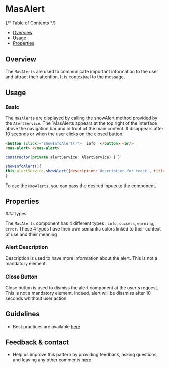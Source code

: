 






<Meta of={AlertStories} />

# MasAlert

{/* Table of Contents */}

- [Overview](#overview)
- [Usage](#usage)
- [Properties](#properties)

## Overview

The `MasAlerts` are used to communicate important information to the user and attract their attention. It is contextual to the message.

<Canvas>
  <Story of={InfoAlertStories.InfoAlert} />
</Canvas>

## Usage

### Basic

The `MasAlerts` are displayed by calling the showAlert method provided by the `AlertService`. 
The `MasAlerts appears at the top right of the interface above the navigation bar and in front of the main content. It disappears after 10 seconds or when the user clicks on the closed button.


```html
<button (click)="showInfoAlert()">  info  </button> <br/>
<mas-alert> </mas-alert>
```
```javascript
constructor(private alertService: AlertService) { }

showInfoAlert(){
this.alertService.showAlert({description:'description for toast', title:'Info' , type:'info'}) ;   
}
```



To use the `MasAlerts`, you can pass the desired inputs to the component.


## Properties

###Types

The `MasAlerts` component has 4 different types : `info`, `success`, `warning`, `error`. 
These 4 types have their own semantic colors linked to their context of use and their meaning

<Canvas>
  <Story of={AllAlertStories.AlertService} />
</Canvas>

### Alert Description

Description is used to have more information about the alert. This is not a mandatory element. 
<Canvas>
   <Story of={DescriptionAlertStories.AlertsWithDescrition} />
</Canvas>

### Close Button

Close button is used to dismiss the alert component at the user's request. This is not a mandatory element. 
Indeed, alert will be dissmiss after 10 seconds whithout user action.

<Canvas>
   <Story of={ CloseBtnAlertStories.AlertWithCloseButton} />
</Canvas>


## Guidelines

- Best practices are available [here](https://zeroheight.com/9b39bb2a0/p/520f9f-button/b/964f27)

## Feedback & contact

- Help us improve this pattern by providing feedback, asking questions, and leaving any other comments [here](https://github.com/bouygues-construction/design-system-bycn/issues/new)
